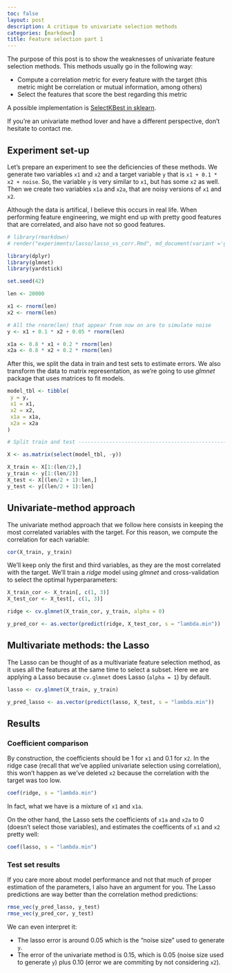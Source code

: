 ```yaml
---
toc: false
layout: post
description: A critique to univariate selection methods
categories: [markdown]
title: Feature selection part 1
---
```


The purpose of this post is to show the weaknesses of univariate feature selection methods. This methods usually go in the following way:

- Compute a correlation metric for every feature with the target (this metric might be correlation or mutual information, among others)
- Select the features that score the best regarding this metric

A possible implementation is [SelectKBest in sklearn](https://scikit-learn.org/stable/modules/generated/sklearn.feature_selection.SelectKBest.html).

If you're an univariate method lover and have a different perspective, don't hesitate to contact me.

## Experiment set-up

Let's prepare an experiment to see the deficiencies of these methods. We generate two variables `x1` and `x2` and a target variable `y` that is `x1 + 0.1 * x2 + noise`. So, the variable `y` is very similar to `x1`, but has some `x2` as well. Then we create two variables `x1a` and `x2a`, that are noisy versions of `x1` and `x2`.


Although the data is artifical, I believe this occurs in real life. When performing feature engineering, we might end up with pretty good features that are correlated, and also have not so good features.

```r
# library(rmarkdown)
# render("experiments/lasso/lasso_vs_corr.Rmd", md_document(variant ='gfm', preserve_yaml=TRUE))
```
```r
library(dplyr)
library(glmnet)
library(yardstick)

set.seed(42)

len <- 20000

x1 <- rnorm(len)
x2 <- rnorm(len)

# All the rnorm(len) that appear from now on are to simulate noise
y <- x1 + 0.1 * x2 + 0.05 * rnorm(len)

x1a <- 0.8 * x1 + 0.2 * rnorm(len)
x2a <- 0.8 * x2 + 0.2 * rnorm(len)

```


After this, we split the data in train and test sets to estimate errors. We also transform the data to matrix representation, as we're going to use _glmnet_ package that uses matrices to fit models.

```r
model_tbl <- tibble(
 y = y,
 x1 = x1,
 x2 = x2,
 x1a = x1a,
 x2a = x2a
)

# Split train and test ----------------------------------------------------

X <- as.matrix(select(model_tbl, -y))

X_train <- X[1:(len/2),]
y_train <- y[1:(len/2)]
X_test <- X[(len/2 + 1):len,]
y_test <- y[(len/2 + 1):len]

```


## Univariate-method approach

The univariate method approach that we follow here consists in keeping the most correlated variables with the target. For this reason, we compute the correlation for each variable:

```r
cor(X_train, y_train)
```

We'll keep only the first and third variables, as they are the most correlated with the target. We'll train a _ridge_ model using _glmnet_ and cross-validation to select the optimal hyperparameters:

```r
X_train_cor <- X_train[, c(1, 3)]
X_test_cor <- X_test[, c(1, 3)]

ridge <- cv.glmnet(X_train_cor, y_train, alpha = 0)

y_pred_cor <- as.vector(predict(ridge, X_test_cor, s = "lambda.min"))

```

## Multivariate methods: the Lasso

The Lasso can be thought of as a multivariate feature selection method, as it uses all the features at the same time to select a subset. Here we are applying a Lasso because `cv.glmnet` does Lasso (`alpha = 1`) by default.

```r
lasso <- cv.glmnet(X_train, y_train)

y_pred_lasso <- as.vector(predict(lasso, X_test, s = "lambda.min"))
```

## Results

### Coefficient comparison

By construction, the coefficients should be 1 for `x1` and 0.1 for `x2`. In the ridge case (recall that we've applied univariate selection using correlation), this won't happen as we've deleted `x2` because the correlation with the target was too low.

```r
coef(ridge, s = "lambda.min")
```

In fact, what we have is a mixture of `x1` and `x1a`.

On the other hand, the Lasso sets the coefficients of `x1a` and `x2a` to 0 (doesn't select those variables), and estimates the coefficents of `x1` and `x2` pretty well:

```r
coef(lasso, s = "lambda.min")
```

### Test set results

If you care more about model performance and not that much of proper estimation of the parameters, I also have an argument for you. The Lasso predictions are way better than the correlation method predictions:

```r
rmse_vec(y_pred_lasso, y_test)
rmse_vec(y_pred_cor, y_test)
```

We can even interpret it:

- The lasso error is around 0.05 which is the "noise size" used to generate `y`.
- The error of the univariate method is 0.15, which is 0.05 (noise size used to generate `y`) plus 0.10 (error we are commiting by not considering `x2`).

